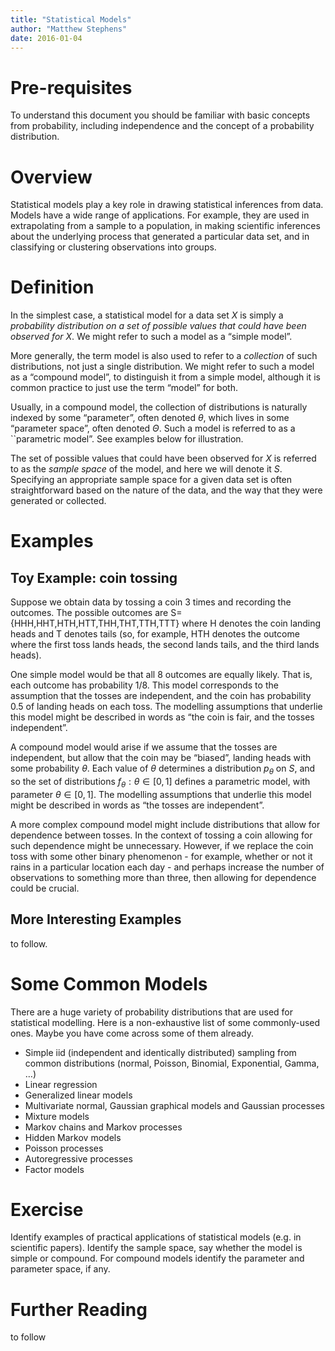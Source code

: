 ```yaml
---
title: "Statistical Models"
author: "Matthew Stephens"
date: 2016-01-04
---
```






# Pre-requisites

To understand this document you should be familiar with basic concepts from probability, including independence and the concept of a probability distribution.

# Overview

Statistical models play a key role in drawing statistical inferences from data. Models have a wide range of applications. For example, they are used in extrapolating from a sample to a population,
in making scientific inferences about the underlying process that generated a particular data set, and in classifying or clustering
observations into groups.

# Definition

In the simplest case, a statistical model for a data set $X$ is simply a *probability distribution on a set of possible values that could have been observed for X*.  We might refer to such a model as a "simple model". 

More generally, the term model is also used to refer to a *collection* of such distributions, not just a single distribution. We might refer to such a model as a "compound model", to distinguish it from a simple model, although it is common practice to just use the term "model" for both.

Usually, in a compound model, the collection of distributions 
is naturally indexed by some "parameter", often denoted $\theta$, which lives in some "parameter space", often denoted $\Theta$. Such a model is referred to as a ``parametric model". 
See examples below for illustration.

The set of possible values that could have been observed for $X$ is referred to as the *sample space* of the model, and here we will denote it $S$. Specifying an appropriate sample space for a given data set is often straightforward based on the nature of the data, and the way that they were generated or collected.




# Examples

## Toy Example: coin tossing

Suppose we obtain data by tossing a coin 3 times and recording the outcomes. The possible outcomes are S={HHH,HHT,HTH,HTT,THH,THT,TTH,TTT} where H denotes the coin landing heads and T denotes tails (so, for example, HTH denotes the outcome where the first toss lands heads, the second lands tails, and the third lands heads).

One simple model would be that all 8 outcomes are equally likely.
That is, each outcome has probability 1/8. This model corresponds to the assumption that the tosses are independent, and the coin has probability 0.5 of landing heads on each toss.
The modelling assumptions that underlie this model might be described in words as "the coin is fair, and the tosses independent".

A compound model would arise if we assume that the tosses are independent, but allow that the coin may be "biased", landing heads with some probability $\theta$. Each value of $\theta$ determines a distribution $p_\theta$ on $S$, and so the set of distributions ${f_\theta: \theta \in [0,1]}$ 
defines a parametric model, with parameter $\theta \in [0,1]$. 
The modelling assumptions that underlie this model might be described in words as "the tosses are independent".

A more complex compound model might include distributions that allow for dependence between tosses. In the context of tossing a coin allowing for such dependence might be unnecessary. However, if we replace the coin toss with some other binary phenomenon - for example, whether or not it rains in a particular location each day -
and perhaps increase the number of observations to something more than three, then allowing for dependence could be crucial.

## More Interesting Examples

to follow.

# Some Common Models

There are a huge variety of probability distributions that are 
used for statistical modelling. Here is a non-exhaustive list of some commonly-used ones. Maybe you have come across some of them already.

- Simple iid (independent and identically distributed) sampling from common distributions (normal, Poisson, Binomial, Exponential, Gamma, ...)
- Linear regression
- Generalized linear models
- Multivariate normal, Gaussian graphical models and Gaussian processes
- Mixture models
- Markov chains and Markov processes
- Hidden Markov models
- Poisson processes
- Autoregressive processes
- Factor models


# Exercise

Identify examples of practical applications of statistical models (e.g. in scientific papers). Identify the sample space, say whether the model is simple or compound. For compound models identify the parameter and parameter space, if any.

# Further Reading

to follow




